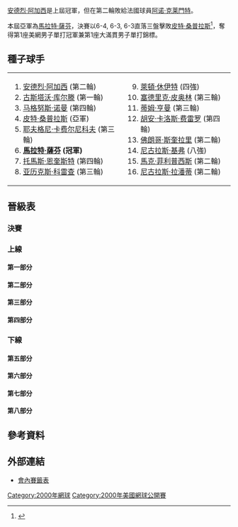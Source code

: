 {{noteTA
|G1=Tennis
|1=zh-hans:轮;zh-hant:圈
|2=zh-hans:半区;zh-hant:半部;
|3=zh-hans:半决赛;zh-hk:準決賽;zh-tw:四強;
|4=zh-hans:半準决赛;zh-hk:半準決賽;zh-tw:八強;
}}

{{GrandSlamEvents|2000|美國網球公開賽|
 | defchamp = {{flagicon|USA}} [[安德烈·阿加西|安德烈·阿加西]]
 | champ = {{flagicon|RUS}} [[馬拉特·薩芬|馬拉特·薩芬]]
 | runner = {{flagicon|USA}} [[皮特·桑普拉斯|皮特·桑普拉斯]]
 | score = 6-4, 6-3, 6-3
}}

{{main|2000年美國網球公開賽}}

[[安德烈·阿加西|安德烈·阿加西]]是上屆冠軍，但在第二輪敗給法國球員[[阿诺·克莱芒|阿诺·克莱門特]]。

本屆亞軍為[[馬拉特·薩芬|馬拉特·薩芬]]，決賽以6-4, 6-3, 6-3直落三盤擊敗[[皮特·桑普拉斯|皮特·桑普拉斯]]<ref>{{Cite web |url=http://www.nytimes.com/2000/09/11/sports/sports-of-the-times-a-drama-in-three-sets-the-passing-of-the-torch.html |title=存档副本 |accessdate=2010-03-07 |archive-date=2011-01-29 |archive-url=https://web.archive.org/web/20110129045402/http://www.nytimes.com/2000/09/11/sports/sports-of-the-times-a-drama-in-three-sets-the-passing-of-the-torch.html |dead-url=no }}</ref>，奪得第1座美網男子單打冠軍兼第1座大滿貫男子單打錦標。
		
==種子球手==
{|
|valign=top|
<ol>
<li> {{flagicon|USA}} [[安德烈·阿加西|安德烈·阿加西]] (第二輪)</li>
<li> {{flagicon|BRA}} [[古斯塔沃·库尔滕|古斯塔沃·库尔滕]] (第一輪)</li>
<li> {{flagicon|SWE}} [[马格努斯·诺曼|马格努斯·诺曼]] (第四輪)</li>
<li> {{flagicon|USA}} [[皮特·桑普拉斯|皮特·桑普拉斯]] (亞軍)</li>
<li> {{flagicon|RUS}} [[耶夫格尼·卡费尔尼科夫|耶夫格尼·卡费尔尼科夫]] (第三輪)</li>
<li> {{flagicon|RUS}} '''[[馬拉特·薩芬|馬拉特·薩芬]] (冠軍)'''</li>
<li> {{flagicon|SWE}} [[托馬斯·恩奎斯特|托馬斯·恩奎斯特]] (第四輪)</li>
<li> {{flagicon|ESP}} [[亚历克斯·科雷查|亚历克斯·科雷查]] (第三輪)</li>
</ol>
|valign=top|
<ol start=9>
<li> {{flagicon|AUS}} [[萊頓·休伊特|萊頓·休伊特]] (四強)</li>
<li> {{flagicon|FRA}} [[塞德里克·皮奥林|塞德里克·皮奥林]] (第三輪)</li>
<li> {{flagicon|GBR}} [[蒂姆·亨曼|蒂姆·亨曼]] (第三輪)</li>
<li> {{flagicon|ESP}} [[胡安·卡洛斯·费雷罗|胡安·卡洛斯·费雷罗]] (第四輪)</li>
<li> {{flagicon|ARG}} [[佛朗哥·斯奎拉里|佛朗哥·斯奎拉里]] (第二輪)</li>
<li> {{flagicon|DEU}} [[尼古拉斯·基弗|尼古拉斯·基弗]] (八強)</li>
<li> {{flagicon|AUS}} [[馬克·菲利普西斯|馬克·菲利普西斯]] (第二輪)</li>
<li> {{flagicon|ECU}} [[尼古拉斯·拉潘蒂|尼古拉斯·拉潘蒂]] (第二輪)</li>
</ol>
|}

== 晉級表 ==
{{Draw key}}
=== 決賽 ===
{{8TeamBracket-Tennis5
| RD1=八強
| RD2=四強
| RD3=決賽
| team-width=175
| RD3-team1={{flagicon|USA}} [[皮特·桑普拉斯|桑普拉斯]]
| RD3-seed1=4
| RD3-team2={{flagicon|RUS}} '''[[馬拉特·薩芬|薩芬]]'''
| RD3-seed2=6
| RD3-score1-1=4
| RD3-score2-1='''6'''
| RD3-score1-2=3
| RD3-score2-2='''6'''
| RD3-score1-3=3
| RD3-score2-3='''6'''
| RD2-team1={{flagicon|AUS}} [[萊頓·休伊特|休伊特]]
| RD2-seed1=9
| RD2-team2={{flagicon|USA}} '''[[皮特·桑普拉斯|桑普拉斯]]'''
| RD2-seed2=4
| RD2-score1-1=6<sup>7</sup>
| RD2-score2-1='''7<sup>9</sup>'''
| RD2-score1-2=4
| RD2-score2-2='''6'''
| RD2-score1-3=6<sup>5</sup>
| RD2-score2-3='''7<sup>7</sup>'''
| RD2-team3={{flagicon|RUS}} '''[[馬拉特·薩芬|薩芬]]'''
| RD2-seed3=6
| RD2-team4={{flagicon|USA}} [[托德·馬丁|T 馬丁]]
| RD2-seed4=
| RD2-score3-1='''6'''
| RD2-score4-1=3
| RD2-score3-2='''7<sup>7</sup>'''
| RD2-score4-2=6<sup>4</sup>
| RD2-score3-3='''7<sup>7</sup>'''
| RD2-score4-3=6<sup>1</sup>
| RD1-team1={{flagicon|FRA}} [[阿诺·克莱芒|克莱門特]]
| RD1-seed1=
| RD1-team2={{flagicon|AUS}} '''[[萊頓·休伊特|休伊特]]'''
| RD1-seed2=9
| RD1-score1-1=2
| RD1-score2-1='''6'''
| RD1-score1-2=4
| RD1-score2-2='''6'''
| RD1-score1-3=3
| RD1-score2-3='''6'''
| RD1-team3={{flagicon|USA}} '''[[皮特·桑普拉斯|桑普拉斯]]'''
| RD1-seed3=4
| RD1-team4={{flagicon|NLD}} [[理查德·克拉吉塞克|克拉吉塞克]]
| RD1-seed4=
| RD1-score3-1=4
| RD1-score4-1='''6'''
| RD1-score3-2='''7<sup>8</sup>'''
| RD1-score4-2=6<sup>6</sup>
| RD1-score3-3='''6'''
| RD1-score4-3=4
| RD1-score3-4='''6'''
| RD1-score4-4=2
| RD1-team5={{flagicon|RUS}} '''[[馬拉特·薩芬|薩芬]]'''
| RD1-seed5=6
| RD1-team6={{flagicon|DEU}} [[尼古拉斯·基弗|基弗]]
| RD1-seed6=14
| RD1-score5-1='''7'''
| RD1-score6-1=5
| RD1-score5-2=4
| RD1-score6-2='''6'''
| RD1-score5-3='''7<sup>7</sup>'''
| RD1-score6-3=6<sup>5</sup>
| RD1-score5-4='''6'''
| RD1-score6-4=3
| RD1-team7={{flagicon|USA}} '''[[托德·馬丁|T 馬丁]]'''
| RD1-seed7=
| RD1-team8={{flagicon|SWE}} [[托马斯·约翰松|约翰松]]
| RD1-seed8=
| RD1-score7-1='''6'''
| RD1-score8-1=4
| RD1-score7-2='''6'''
| RD1-score8-2=4
| RD1-score7-3=3
| RD1-score8-3='''6'''
| RD1-score7-4='''7'''
| RD1-score8-4=5
}}

=== 上線 ===
==== 第一部分 ====
{{16TeamBracket-Compact-Tennis5
| RD1=第一輪
| RD2=第二輪
| RD3=第三輪
| RD4=第四輪
| RD4-team01='''[[阿诺·克莱芒|克莱門特]]'''
| RD4-seed01=
| RD4-team02=[[安德烈·帕維爾|帕維爾]]
| RD4-seed02=
| RD4-score01-1=3
| RD4-score02-1='''6'''
| RD4-score01-2='''6'''
| RD4-score02-2=2
| RD4-score01-3='''6'''
| RD4-score02-3=1
| RD4-score01-4='''7<sup>7</sup>'''
| RD4-score02-4=6<sup>5</sup>
| RD3-team01='''[[阿诺·克莱芒|克莱門特]]'''
| RD3-seed01=
| RD3-team02=[[希沙姆·阿拉齊|阿拉齊]]
| RD3-seed02=
| RD3-score01-1=4
| RD3-score02-1='''6'''
| RD3-score01-2='''6'''
| RD3-score02-2=2
| RD3-score01-3='''6'''
| RD3-score02-3=2
| RD3-score01-4=4
| RD3-score02-4='''6'''
| RD3-score01-5=0
| RD3-score02-5='''1'''
| RD3-score02-6=r
| RD3-team03='''[[安德烈·帕維爾|帕維爾]]'''
| RD3-seed03=
| RD3-team04=[[熱羅姆·高馬德|高馬德]]
| RD3-seed04=
| RD3-score03-1='''6'''
| RD3-score04-1=2
| RD3-score03-2='''4'''
| RD3-score04-2=1
| RD3-score04-3=r
| RD2-team01=[[安德烈·阿加西|阿加西]]
| RD2-seed01=1
| RD2-team02='''[[阿诺·克莱芒|克莱門特]]'''
| RD2-seed02=
| RD2-score01-1=3
| RD2-score02-1='''6'''
| RD2-score01-2=2
| RD2-score02-2='''6'''
| RD2-score01-3=4
| RD2-score02-3='''6'''
| RD2-team03='''[[希沙姆·阿拉齊|阿拉齊]]'''
| RD2-seed03=
| RD2-team04=[[韋恩·費雷拉|費雷拉]]
| RD2-seed04=
| RD2-score03-1='''6'''
| RD2-score04-1=3
| RD2-score03-2='''6'''
| RD2-score04-2=3
| RD2-score03-3=6<sup>5</sup>
| RD2-score04-3='''7<sup>7</sup>'''
| RD2-score03-4='''6'''
| RD2-score04-4=3
| RD2-team05=[[阿爾諾·迪·帕斯夸萊|迪·帕斯夸萊]]
| RD2-seed05=
| RD2-team06='''[[安德烈·帕維爾|帕維爾]]'''
| RD2-seed06=
| RD2-score05-1='''7<sup>7</sup>'''
| RD2-score06-1=6<sup>5</sup>
| RD2-score05-2=1
| RD2-score06-2='''6'''
| RD2-score05-3=3
| RD2-score06-3='''6'''
| RD2-score05-4=4
| RD2-score06-4='''6'''
| RD2-team07='''[[熱羅姆·高馬德|高馬德]]'''
| RD2-seed07=
| RD2-team08=[[尼古拉斯·拉潘蒂|拉潘蒂]]
| RD2-seed08=16
| RD2-score07-1='''7<sup>7</sup>'''
| RD2-score08-1=6<sup>3</sup>
| RD2-score07-2='''6'''
| RD2-score08-2=0
| RD2-score07-3=2
| RD2-score08-3='''6'''
| RD2-score07-4=4
| RD2-score08-4='''6'''
| RD2-score07-5='''7<sup>7</sup>'''
| RD2-score08-5=6<sup>5</sup>
| RD1-team01={{flagicon|USA}} '''[[安德烈·阿加西|阿加西]]'''
| RD1-seed01=1
| RD1-team02={{flagicon|USA}} [[亞歷克斯·金|A 金]]
| RD1-seed02=WC
| RD1-score01-1='''6'''
| RD1-score02-1=4
| RD1-score01-2='''6'''
| RD1-score02-2=2
| RD1-score01-3='''6'''
| RD1-score02-3=0
| RD1-team03={{flagicon|ARG}} [[加斯顿·高迪奥|高迪奥]]
| RD1-seed03=
| RD1-team04={{flagicon|FRA}} '''[[阿诺·克莱芒|克莱門特]]'''
| RD1-seed04=
| RD1-score03-1=3
| RD1-score04-1='''6'''
| RD1-score03-2=4
| RD1-score04-2='''6'''
| RD1-score03-3=2
| RD1-score04-3='''6'''
| RD1-team05={{flagicon|DEU}} [[馬庫斯·漢切克|漢切克]]
| RD1-seed05=
| RD1-team06={{flagicon|MAR}} '''[[希沙姆·阿拉齊|阿拉齊]]'''
| RD1-seed06=
| RD1-score05-1=3
| RD1-score06-1='''6'''
| RD1-score05-2=0
| RD1-score06-2='''6'''
| RD1-score05-3='''6'''
| RD1-score06-3=4
| RD1-score05-4='''7<sup>7</sup>'''
| RD1-score06-4=6<sup>3</sup>
| RD1-score05-5=4
| RD1-score06-5='''6'''
| RD1-team07={{flagicon|ZAF}} '''[[韋恩·費雷拉|費雷拉]]'''
| RD1-seed07=
| RD1-team08={{flagicon|AUS}} [[安德烈·伊利耶|伊利耶]]
| RD1-seed08=
| RD1-score07-1='''6'''
| RD1-score08-1=3
| RD1-score07-2=2
| RD1-score08-2='''6'''
| RD1-score07-3='''6'''
| RD1-score08-3=4
| RD1-score07-4='''6'''
| RD1-score08-4=1
| RD1-team09={{flagicon|FRA}} [[塞德里克·考夫曼|考夫曼]]
| RD1-seed09=Q
| RD1-team10={{flagicon|FRA}} '''[[阿爾諾·迪·帕斯夸萊|迪·帕斯夸萊]]'''
| RD1-seed10=
| RD1-score09-1=4
| RD1-score10-1='''6'''
| RD1-score09-2=4
| RD1-score10-2='''6'''
| RD1-score09-3='''6'''
| RD1-score10-3=4
| RD1-score09-4=3
| RD1-score10-4='''6'''
| RD1-team11={{flagicon|USA}} [[菲利普·金|P 金]]
| RD1-seed11=WC
| RD1-team12={{flagicon|ROU}} '''[[安德烈·帕維爾|帕維爾]]'''
| RD1-seed12=
| RD1-score11-1=3
| RD1-score12-1='''6'''
| RD1-score11-2=4
| RD1-score12-2='''6'''
| RD1-score11-3=3
| RD1-score12-3='''6'''
| RD1-team13={{flagicon|ZWE}} [[韋恩·布萊克|布萊克]]
| RD1-seed13=Q
| RD1-team14={{flagicon|FRA}} '''[[熱羅姆·高馬德|高馬德]]'''
| RD1-seed14=
| RD1-score13-1=2
| RD1-score14-1='''6'''
| RD1-score13-2=2
| RD1-score14-2='''6'''
| RD1-score13-3=2
| RD1-score14-3='''6'''
| RD1-team15={{flagicon|USA}} [[鲍勃·布赖恩|布赖恩]]
| RD1-seed15=WC
| RD1-team16={{flagicon|ECU}} '''[[尼古拉斯·拉潘蒂|拉潘蒂]]'''
| RD1-seed16=16
| RD1-score15-1=5
| RD1-score16-1='''7'''
| RD1-score15-2=4
| RD1-score16-2='''6'''
| RD1-score15-3=6<sup>4</sup>
| RD1-score16-3='''7<sup>7</sup>'''
}}

==== 第二部分 ====
{{16TeamBracket-Compact-Tennis5
| RD1=第一輪
| RD2=第二輪
| RD3=第三輪
| RD4=第四輪
| RD4-team01='''[[萊頓·休伊特|休伊特]]'''
| RD4-seed01=9
| RD4-team02=[[托馬斯·恩奎斯特|恩奎斯特]]
| RD4-seed02=7
| RD4-score01-1='''6'''
| RD4-score02-1=3
| RD4-score01-2='''6'''
| RD4-score02-2=2
| RD4-score01-3='''6'''
| RD4-score02-3=4
| RD3-team01='''[[萊頓·休伊特|休伊特]]'''
| RD3-seed01=9
| RD3-team02=[[吉里·諾瓦克|諾瓦克]]
| RD3-seed02=
| RD3-score01-1='''6'''
| RD3-score02-1=3
| RD3-score01-2='''6'''
| RD3-score02-2=3
| RD3-score01-3='''6'''
| RD3-score02-3=3
| RD3-team03=[[马塞洛·里奥斯|里奥斯]]
| RD3-seed03=
| RD3-team04='''[[托馬斯·恩奎斯特|恩奎斯特]]'''
| RD3-seed04=7
| RD3-score03-1=5
| RD3-score04-1='''7'''
| RD3-score03-2=5
| RD3-score04-2='''7'''
| RD3-score03-3=3
| RD3-score04-3='''6'''
| RD2-team01='''[[萊頓·休伊特|休伊特]]'''
| RD2-seed01=9
| RD2-team02=[[朱利安·布特爾|布特爾]]
| RD2-seed02=
| RD2-score01-1='''7<sup>8</sup>'''
| RD2-score02-1=6<sup>6</sup>
| RD2-score01-2='''6'''
| RD2-score02-2=4
| RD2-score01-3='''6'''
| RD2-score02-3=4
| RD2-team03='''[[吉里·諾瓦克|諾瓦克]]'''
| RD2-seed03=
| RD2-team04=[[拜倫·布萊克|布萊克]]
| RD2-seed04=
| RD2-score03-1=2
| RD2-score04-1='''6'''
| RD2-score03-2='''6'''
| RD2-score04-2=3
| RD2-score03-3='''7'''
| RD2-score04-3=5
| RD2-score03-4='''7<sup>7</sup>'''
| RD2-score04-4=6<sup>4</sup>
| RD2-team05='''[[马塞洛·里奥斯|里奥斯]]'''
| RD2-seed05=
| RD2-team06=[[延·尼普斯希爾德|尼普斯希爾德]]
| RD2-seed06=LL
| RD2-score05-1=4
| RD2-score06-1='''6'''
| RD2-score05-2='''6'''
| RD2-score06-2=4
| RD2-score05-3='''6'''
| RD2-score06-3=4
| RD2-score05-4='''7'''
| RD2-score06-4=5
| RD2-team07=[[克里斯·伍德拉夫|伍德拉夫]]
| RD2-seed07=
| RD2-team08='''[[托馬斯·恩奎斯特|恩奎斯特]]'''
| RD2-seed08=7
| RD2-score07-1=3
| RD2-score08-1='''6'''
| RD2-score07-2=2
| RD2-score08-2='''6'''
| RD2-score07-3=2
| RD2-score08-3='''6'''
| RD1-team01={{flagicon|AUS}} '''[[萊頓·休伊特|休伊特]]'''
| RD1-seed01=9
| RD1-team02={{flagicon|SWE}} [[安德烈·文奇蓋拉|文奇蓋拉]]
| RD1-seed02=
| RD1-score01-1=2
| RD1-score02-1='''6'''
| RD1-score01-2='''7'''
| RD1-score02-2=5
| RD1-score01-3='''6'''
| RD1-score02-3=3
| RD1-score01-4='''6'''
| RD1-score02-4=3
| RD1-team03={{flagicon|FRA}} [[斯特凡·胡特|胡特]]
| RD1-seed03=
| RD1-team04={{flagicon|FRA}} '''[[朱利安·布特爾|布特爾]]'''
| RD1-seed04=
| RD1-score03-1=6<sup>3</sup>
| RD1-score04-1='''7<sup>7</sup>'''
| RD1-score03-2=3
| RD1-score04-2='''6'''
| RD1-score03-3=0
| RD1-score04-3='''6'''
| RD1-team05={{flagicon|CZE}} '''[[吉里·諾瓦克|諾瓦克]]'''
| RD1-seed05=
| RD1-team06={{flagicon|ESP}} [[阿爾貝托·馬丁|A 馬丁]]
| RD1-seed06=
| RD1-score05-1='''6'''
| RD1-score06-1=4
| RD1-score05-2='''6'''
| RD1-score06-2=4
| RD1-score05-3='''6'''
| RD1-score06-3=4
| RD1-team07={{flagicon|ZWE}} '''[[拜倫·布萊克|布萊克]]'''
| RD1-seed07=
| RD1-team08={{flagicon|USA}} [[泰勒·丹特|丹特]]
| RD1-seed08=WC
| RD1-score07-1='''7<sup>9</sup>'''
| RD1-score08-1=6<sup>7</sup>
| RD1-score07-2='''6'''
| RD1-score08-2=3
| RD1-score07-3='''7'''
| RD1-score08-3=5
| RD1-team09={{flagicon|CHL}} [[尼古拉斯·马苏|马苏]]
| RD1-seed09=
| RD1-team10={{flagicon|CHL}} '''[[马塞洛·里奥斯|里奥斯]]'''
| RD1-seed10=
| RD1-score09-1=3
| RD1-score10-1='''6'''
| RD1-score09-2=5
| RD1-score10-2='''7'''
| RD1-score09-3='''6'''
| RD1-score10-3=1
| RD1-score09-4=6<sup>6</sup>
| RD1-score10-4='''7<sup>8</sup>'''
| RD1-team11={{flagicon|DEU}} '''[[延·尼普斯希爾德|尼普斯希爾德]]'''
| RD1-seed11=LL
| RD1-team12={{flagicon|GBR}} [[巴里·考恩|考恩]]
| RD1-seed12=Q
| RD1-score11-1='''6'''
| RD1-score12-1=4
| RD1-score11-2='''6'''
| RD1-score12-2=3
| RD1-score11-3='''6'''
| RD1-score12-3=3
| RD1-team13={{flagicon|USA}} '''[[克里斯·伍德拉夫|伍德拉夫]]'''
| RD1-seed13=
| RD1-team14={{flagicon|NLD}} [[約翰·樊·洛特姆|樊·洛特姆]]
| RD1-seed14=LL
| RD1-score13-1='''6'''
| RD1-score14-1=2
| RD1-score13-2='''6'''
| RD1-score14-2=3
| RD1-score13-3='''6'''
| RD1-score14-3=0
| RD1-team15={{flagicon|ARG}} [[馬里亞諾·普埃爾塔|普埃爾塔]]
| RD1-seed15=
| RD1-team16={{flagicon|SWE}} '''[[托馬斯·恩奎斯特|恩奎斯特]]'''
| RD1-seed16=7
| RD1-score15-1='''6'''
| RD1-score16-1=3
| RD1-score15-2=3
| RD1-score16-2='''6'''
| RD1-score15-3=2
| RD1-score16-3='''6'''
| RD1-score15-4=2
| RD1-score16-4='''6'''
}}

==== 第三部分 ====
{{16TeamBracket-Compact-Tennis5
| RD1=第一輪
| RD2=第二輪
| RD3=第三輪
| RD4=第四輪
| RD4-team01='''[[皮特·桑普拉斯|桑普拉斯]]'''
| RD4-seed01=4
| RD4-team02=[[李亨澤|李]]
| RD4-seed02=Q
| RD4-score01-1='''7<sup>7</sup>'''
| RD4-score02-1=6<sup>4</sup>
| RD4-score01-2='''6'''
| RD4-score02-2=2
| RD4-score01-3='''6'''
| RD4-score02-3=4
| RD3-team01='''[[皮特·桑普拉斯|桑普拉斯]]'''
| RD3-seed01=4
| RD3-team02=[[阿古斯丁·卡萊里|卡萊里]]
| RD3-seed02=
| RD3-score01-1='''7<sup>7</sup>'''
| RD3-score02-1=6<sup>5</sup>
| RD3-score01-2='''7<sup>7</sup>'''
| RD3-score02-2=6<sup>3</sup>
| RD3-score01-3='''6'''
| RD3-score02-3=3
| RD3-team03=[[萊納·舒特勒|舒特勒]]
| RD3-seed03=
| RD3-team04='''[[李亨澤|李]]'''
| RD3-seed04=Q
| RD3-score03-1=2
| RD3-score04-1='''6'''
| RD3-score03-2='''6'''
| RD3-score04-2=3
| RD3-score03-3=4
| RD3-score04-3='''6'''
| RD3-score03-4=4
| RD3-score04-4='''6'''
| RD2-team01='''[[皮特·桑普拉斯|桑普拉斯]]'''
| RD2-seed01=4
| RD2-team02=[[賈斯汀·吉梅爾斯托布|吉梅爾斯托布]]
| RD2-seed02=
| RD2-score01-1='''6'''
| RD2-score02-1=3
| RD2-score01-2='''6'''
| RD2-score02-2=1
| RD2-score01-3='''6'''
| RD2-score02-3=3
| RD2-team03='''[[阿古斯丁·卡萊里|卡萊里]]'''
| RD2-seed03=
| RD2-team04=[[彼得·克拉萊特|克拉萊特]]
| RD2-seed04=Q
| RD2-score03-1='''7'''
| RD2-score04-1=5
| RD2-score03-2='''6'''
| RD2-score04-2=4
| RD2-score03-3='''6'''
| RD2-score04-3=3
| RD2-team05=[[托米·哈斯|哈斯]]
| RD2-seed05=
| RD2-team06='''[[萊納·舒特勒|舒特勒]]'''
| RD2-seed06=
| RD2-score05-1=6<sup>5</sup>
| RD2-score06-1='''7<sup>7</sup>'''
| RD2-score05-2=2
| RD2-score06-2='''6'''
| RD2-score05-3=4
| RD2-score06-3='''6'''
| RD2-team07='''[[李亨澤|李]]'''
| RD2-seed07=Q
| RD2-team08=[[佛朗哥·斯奎拉里|斯奎拉里]]
| RD2-seed08=13
| RD2-score07-1='''7<sup>7</sup>'''
| RD2-score08-1=6<sup>3</sup>
| RD2-score07-2='''7'''
| RD2-score08-2=5
| RD2-score07-3='''6'''
| RD2-score08-3=2
| RD1-team01={{flagicon|USA}} '''[[皮特·桑普拉斯|桑普拉斯]]'''
| RD1-seed01=4
| RD1-team02={{flagicon|CZE}} [[馬丁·達姆|達姆]]
| RD1-seed02=
| RD1-score01-1='''7<sup>7</sup>'''
| RD1-score02-1=6<sup>3</sup>
| RD1-score01-2='''7'''
| RD1-score02-2=5
| RD1-score01-3='''6'''
| RD1-score02-3=4
| RD1-team03={{flagicon|BEL}} [[克里斯托夫·羅庫斯|C 羅庫斯]]
| RD1-seed03=
| RD1-team04={{flagicon|USA}} '''[[賈斯汀·吉梅爾斯托布|吉梅爾斯托布]]'''
| RD1-seed04=
| RD1-score03-1='''6'''
| RD1-score04-1=3
| RD1-score03-2=3
| RD1-score04-2='''6'''
| RD1-score03-3=4
| RD1-score04-3='''6'''
| RD1-score03-4=6<sup>4</sup>
| RD1-score04-4='''7<sup>7</sup>'''
| RD1-team05={{flagicon|ITA}} [[戴維德·桑吉內蒂|桑吉內蒂]]
| RD1-seed05=
| RD1-team06={{flagicon|ARG}} '''[[阿古斯丁·卡萊里|卡萊里]]'''
| RD1-seed06=
| RD1-score05-1=5
| RD1-score06-1='''7'''
| RD1-score05-2=4
| RD1-score06-2='''6'''
| RD1-score05-3=2
| RD1-score06-3='''6'''
| RD1-team07={{flagicon|ESP}} [[大衛·桑切斯|桑切斯]]
| RD1-seed07=
| RD1-team08={{flagicon|CZE}} '''[[彼得·克拉萊特|克拉萊特]]'''
| RD1-seed08=Q
| RD1-score07-1=6<sup>4</sup>
| RD1-score08-1='''7<sup>7</sup>'''
| RD1-score07-2=6<sup>3</sup>
| RD1-score08-2='''7<sup>7</sup>'''
| RD1-score07-3=2
| RD1-score08-3='''6'''
| RD1-team09={{flagicon|GBR}} [[傑米·德爾加多|德爾加多]]
| RD1-seed09=Q
| RD1-team10={{flagicon|DEU}} '''[[托米·哈斯|哈斯]]'''
| RD1-seed10=
| RD1-score09-1=3
| RD1-score10-1='''6'''
| RD1-score09-2=1
| RD1-score10-2='''6'''
| RD1-score09-3=1
| RD1-score10-3='''6'''
| RD1-team11={{flagicon|CAN}} [[塞巴斯蒂安·拉羅|拉羅]]
| RD1-seed11=Q
| RD1-team12={{flagicon|DEU}} '''[[萊納·舒特勒|舒特勒]]'''
| RD1-seed12=
| RD1-score11-1=6<sup>4</sup>
| RD1-score12-1='''7<sup>7</sup>'''
| RD1-score11-2=2
| RD1-score12-2='''6'''
| RD1-score11-3=4
| RD1-score12-3='''6'''
| RD1-team13={{flagicon|USA}} [[傑夫·塔蘭哥|塔蘭哥]]
| RD1-seed13=
| RD1-team14={{flagicon|KOR}} '''[[李亨澤|李]]'''
| RD1-seed14=Q
| RD1-score13-1=3
| RD1-score14-1='''6'''
| RD1-score13-2='''6'''
| RD1-score14-2=3
| RD1-score13-3=3
| RD1-score14-3='''6'''
| RD1-score13-4=6<sup>6</sup>
| RD1-score14-4='''7<sup>8</sup>'''
| RD1-team15={{flagicon|CRI}} [[胡安·安東尼科·馬林|馬林]]
| RD1-seed15=
| RD1-team16={{flagicon|ARG}} '''[[佛朗哥·斯奎拉里|斯奎拉里]]'''
| RD1-seed16=13
| RD1-score15-1=3
| RD1-score16-1='''6'''
| RD1-score15-2=3
| RD1-score16-2='''6'''
| RD1-score15-3=6<sup>5</sup>
| RD1-score16-3='''7<sup>7</sup>'''
}}

==== 第四部分 ====
{{16TeamBracket-Compact-Tennis5
| RD1=第一輪
| RD2=第二輪
| RD3=第三輪
| RD4=第四輪
| RD4-team01='''[[理查德·克拉吉塞克|克拉吉塞克]]'''
| RD4-seed01=
| RD4-team02=[[多米尼克·赫巴蒂|赫巴蒂]]
| RD4-seed02=
| RD4-score01-1='''7<sup>13</sup>'''
| RD4-score02-1=6<sup>11</sup>
| RD4-score01-2='''6'''
| RD4-score02-2=4
| RD4-score01-3='''6'''
| RD4-score02-3=1
| RD3-team01=[[蒂姆·亨曼|亨曼]]
| RD3-seed01=11
| RD3-team02='''[[理查德·克拉吉塞克|克拉吉塞克]]'''
| RD3-seed02=
| RD3-score01-1=4
| RD3-score02-1='''6'''
| RD3-score01-2='''6'''
| RD3-score02-2=3
| RD3-score01-3='''6'''
| RD3-score02-3=4
| RD3-score01-4=5
| RD3-score02-4='''7'''
| RD3-score01-5=5
| RD3-score02-5='''7'''
| RD3-team03='''[[多米尼克·赫巴蒂|赫巴蒂]]'''
| RD3-seed03=
| RD3-team04=[[耶夫格尼·卡费尔尼科夫|卡费尔尼科夫]]
| RD3-seed04=5
| RD3-score03-1='''6'''
| RD3-score04-1=4
| RD3-score03-2='''7<sup>7</sup>'''
| RD3-score04-2=6<sup>5</sup>
| RD3-score03-3='''6'''
| RD3-score04-3=1
| RD2-team01='''[[蒂姆·亨曼|亨曼]]'''
| RD2-seed01=11
| RD2-team02=[[費爾南多·岡薩雷斯|岡薩雷斯]]
| RD2-seed02=Q
| RD2-score01-1='''6'''
| RD2-score02-1=3
| RD2-score01-2='''6'''
| RD2-score02-2=4
| RD2-score01-3='''6'''
| RD2-score02-3=2
| RD2-team03='''[[理查德·克拉吉塞克|克拉吉塞克]]'''
| RD2-seed03=
| RD2-team04=[[安德烈·薩|薩]]
| RD2-seed04=
| RD2-score03-1='''6'''
| RD2-score04-1=4
| RD2-score03-2='''6'''
| RD2-score04-2=4
| RD2-score03-3='''6'''
| RD2-score04-3=1
| RD2-team05='''[[多米尼克·赫巴蒂|赫巴蒂]]'''
| RD2-seed05=
| RD2-team06=[[卡里姆·阿拉米|阿拉米]]
| RD2-seed06=
| RD2-score05-1='''6'''
| RD2-score06-1=3
| RD2-score05-2='''6'''
| RD2-score06-2=4
| RD2-score05-3='''6'''
| RD2-score06-3=3
| RD2-team07=[[亞歷山大·波普|波普]]
| RD2-seed07=
| RD2-team08='''[[耶夫格尼·卡费尔尼科夫|卡费尔尼科夫]]'''
| RD2-seed08=5
| RD2-score07-1='''7<sup>7</sup>'''
| RD2-score08-1=6<sup>3</sup>
| RD2-score07-2=4
| RD2-score08-2='''6'''
| RD2-score07-3=4
| RD2-score08-3='''6'''
| RD2-score07-4=4
| RD2-score08-4='''6'''
| RD1-team01={{flagicon|GBR}} '''[[蒂姆·亨曼|亨曼]]'''
| RD1-seed01=11
| RD1-team02={{flagicon|ESP}} [[費爾南多·比森特|比森特]]
| RD1-seed02=
| RD1-score01-1='''6'''
| RD1-score02-1=3
| RD1-score01-2='''6'''
| RD1-score02-2=3
| RD1-score01-3='''6'''
| RD1-score02-3=4
| RD1-team03={{flagicon|CHL}} '''[[費爾南多·岡薩雷斯|岡薩雷斯]]'''
| RD1-seed03=Q
| RD1-team04={{flagicon|PHL}} [[塞西爾·馬米堤|馬米堤]]
| RD1-seed04=WC
| RD1-score03-1='''6'''
| RD1-score04-1=3
| RD1-score03-2='''6'''
| RD1-score04-2=4
| RD1-score03-3='''6'''
| RD1-score04-3=1
| RD1-team05={{flagicon|NLD}} '''[[理查德·克拉吉塞克|克拉吉塞克]]'''
| RD1-seed05=
| RD1-team06={{flagicon|BEL}} [[奧利維埃·羅庫斯|O 羅庫斯]]
| RD1-seed06=LL
| RD1-score05-1=6<sup>1</sup>
| RD1-score06-1='''7<sup>7</sup>'''
| RD1-score05-2='''6'''
| RD1-score06-2=1
| RD1-score05-3='''6'''
| RD1-score06-3=1
| RD1-score05-4='''6'''
| RD1-score06-4=4
| RD1-team07={{flagicon|SUI}} [[麥可·克拉托赫維爾|克拉托赫維爾]]
| RD1-seed07=
| RD1-team08={{flagicon|BRA}} '''[[安德烈·薩|薩]]'''
| RD1-seed08=
| RD1-score07-1='''6'''
| RD1-score08-1=3
| RD1-score07-2=4
| RD1-score08-2='''6'''
| RD1-score07-3=1
| RD1-score08-3='''6'''
| RD1-score07-4=6<sup>4</sup>
| RD1-score08-4='''7<sup>7</sup>'''
| RD1-team09={{flagicon|SVK}} '''[[多米尼克·赫巴蒂|赫巴蒂]]'''
| RD1-seed09=
| RD1-team10={{flagicon|HRV}} [[戈蘭·伊雲尼斯域|伊雲尼斯域]]
| RD1-seed10=
| RD1-score09-1=3
| RD1-score10-1='''6'''
| RD1-score09-2='''6'''
| RD1-score10-2=0
| RD1-score09-3='''6'''
| RD1-score10-3=1
| RD1-score09-4='''6'''
| RD1-score10-4=0
| RD1-team11={{flagicon|MAR}} [[尤尼斯·艾诺伊|艾诺伊]]
| RD1-seed11=
| RD1-team12={{flagicon|MAR}} '''[[卡里姆·阿拉米|阿拉米]]'''
| RD1-seed12=
| RD1-score11-1=3
| RD1-score12-1='''6'''
| RD1-score11-2=4
| RD1-score12-2='''6'''
| RD1-score11-3='''6'''
| RD1-score12-3=3
| RD1-score11-4='''6'''
| RD1-score12-4=2
| RD1-score11-5=3
| RD1-score12-5='''6'''
| RD1-team13={{flagicon|CZE}} [[伊日·瓦涅克|瓦涅克]]
| RD1-seed13=
| RD1-team14={{flagicon|DEU}} '''[[亞歷山大·波普|波普]]'''
| RD1-seed14=
| RD1-score13-1=3
| RD1-score14-1='''6'''
| RD1-score13-2=4
| RD1-score14-2='''6'''
| RD1-score13-3=6<sup>2</sup>
| RD1-score14-3='''7<sup>7</sup>'''
| RD1-team15={{flagicon|BGR}} [[奧爾林_·斯坦奴特楚|斯坦奴特楚]]
| RD1-seed15=
| RD1-team16={{flagicon|RUS}} '''[[耶夫格尼·卡费尔尼科夫|卡费尔尼科夫]]'''
| RD1-seed16=5
| RD1-score15-1='''7<sup>7</sup>'''
| RD1-score16-1=6<sup>5</sup>
| RD1-score15-2='''6'''
| RD1-score16-2=1
| RD1-score15-3=3
| RD1-score16-3='''6'''
| RD1-score15-4=2
| RD1-score16-4='''6'''
| RD1-score15-5=3
| RD1-score16-5='''6'''
}}

=== 下線 ===
==== 第五部分 ====
{{16TeamBracket-Compact-Tennis5
| RD1=第一輪
| RD2=第二輪
| RD3=第三輪
| RD4=第四輪
| RD4-team01='''[[馬拉特·薩芬|薩芬]]'''
| RD4-seed01=6
| RD4-team02=[[胡安·卡洛斯·费雷罗|费雷罗]]
| RD4-seed02=12
| RD4-score01-1='''6'''
| RD4-score02-1=1
| RD4-score01-2='''6'''
| RD4-score02-2=2
| RD4-score01-3='''6'''
| RD4-score02-3=2
| RD3-team01='''[[馬拉特·薩芬|薩芬]]'''
| RD3-seed01=6
| RD3-team02=[[塞巴斯蒂安·格罗斯让|格罗斯让]]
| RD3-seed02=
| RD3-score01-1='''6'''
| RD3-score02-1=4
| RD3-score01-2='''7<sup>7</sup>'''
| RD3-score02-2=6<sup>3</sup>
| RD3-score01-3=1
| RD3-score02-3='''6'''
| RD3-score01-4=3
| RD3-score02-4='''6'''
| RD3-score01-5='''7<sup>7</sup>'''
| RD3-score02-5=6<sup>5</sup>
| RD3-team03=[[羅傑·費德勒|費德勒]]
| RD3-seed03=
| RD3-team04='''[[胡安·卡洛斯·费雷罗|费雷罗]]'''
| RD3-seed04=12
| RD3-score03-1=5
| RD3-score04-1='''7'''
| RD3-score03-2=6<sup>6</sup>
| RD3-score04-2='''7<sup>8</sup>'''
| RD3-score03-3='''6'''
| RD3-score04-3=1
| RD3-score03-4=6<sup>6</sup>
| RD3-score04-4='''7<sup>8</sup>'''
| RD2-team01='''[[馬拉特·薩芬|薩芬]]'''
| RD2-seed01=6
| RD2-team02=[[贊布羅塔·波茲|波茲]]
| RD2-seed02=
| RD2-score01-1='''6'''
| RD2-score02-1=3
| RD2-score01-2=3
| RD2-score02-2='''6'''
| RD2-score01-3='''6'''
| RD2-score02-3=3
| RD2-score01-4=3
| RD2-score02-4='''6'''
| RD2-score01-5='''6'''
| RD2-score02-5=4
| RD2-team03=[[斯特凡·庫貝克|庫貝克]]
| RD2-seed03=
| RD2-team04='''[[塞巴斯蒂安·格罗斯让|格罗斯让]]'''
| RD2-seed04=
| RD2-score03-1=2
| RD2-score04-1='''6'''
| RD2-score03-2=2
| RD2-score04-2='''6'''
| RD2-score03-3='''6'''
| RD2-score04-3=4
| RD2-score03-4=2
| RD2-score04-4='''6'''
| RD2-team05=[[丹尼尔·内斯特|内斯特]]
| RD2-seed05=
| RD2-team06='''[[羅傑·費德勒|費德勒]]'''
| RD2-seed06=
| RD2-score05-1=1
| RD2-score06-1='''6'''
| RD2-score05-2=6<sup>5</sup>
| RD2-score06-2='''7<sup>7</sup>'''
| RD2-score05-3=1
| RD2-score06-3='''6'''
| RD2-team07=[[赫南·古維|古維]]
| RD2-seed07=
| RD2-team08='''[[胡安·卡洛斯·费雷罗|费雷罗]]'''
| RD2-seed08=12
| RD2-score07-1='''6'''
| RD2-score08-1=1
| RD2-score07-2=3
| RD2-score08-2='''6'''
| RD2-score07-3='''7<sup>7</sup>'''
| RD2-score08-3=6<sup>4</sup>
| RD2-score07-4=2
| RD2-score08-4='''6'''
| RD2-score07-5=3
| RD2-score08-5='''6'''
| RD1-team01={{flagicon|RUS}} '''[[馬拉特·薩芬|薩芬]]'''
| RD1-seed01=6
| RD1-team02={{flagicon|FRA}} [[亨利·瓜迪奧拉|瓜迪奧拉]]
| RD1-seed02=
| RD1-score01-1='''7'''
| RD1-score02-1=5
| RD1-score01-2=6<sup>5</sup>
| RD1-score02-2='''7<sup>7</sup>'''
| RD1-score01-3='''6'''
| RD1-score02-3=4
| RD1-score01-4='''6'''
| RD1-score02-4=4
| RD1-team03={{flagicon|NOR}} [[克里斯安·路德|路德]]
| RD1-seed03=
| RD1-team04={{flagicon|ITA}} '''[[贊布羅塔·波茲|波茲]]'''
| RD1-seed04=
| RD1-score03-1=2
| RD1-score04-1='''6'''
| RD1-score03-2=3
| RD1-score04-2='''6'''
| RD1-score03-3=2
| RD1-score04-3='''6'''
| RD1-team05={{flagicon|ARG}} [[胡安·伊格納西奧·切拉|切拉]]
| RD1-seed05=
| RD1-team06={{flagicon|AUT}} '''[[斯特凡·庫貝克|庫貝克]]'''
| RD1-seed06=
| RD1-score05-1='''6'''
| RD1-score06-1=4
| RD1-score05-2=3
| RD1-score06-2='''6'''
| RD1-score05-3=6<sup>4</sup>
| RD1-score06-3='''7<sup>7</sup>'''
| RD1-score05-4=6<sup>5</sup>
| RD1-score06-4='''7<sup>7</sup>'''
| RD1-team07={{flagicon|USA}} [[凱文·金|K 金]]
| RD1-seed07=WC
| RD1-team08={{flagicon|FRA}} '''[[塞巴斯蒂安·格罗斯让|格罗斯让]]'''
| RD1-seed08=
| RD1-score07-1=3
| RD1-score08-1='''6'''
| RD1-score07-2=2
| RD1-score08-2='''6'''
| RD1-score07-3=4
| RD1-score08-3='''6'''
| RD1-team09={{flagicon|FRA}} [[法布里斯·桑托羅|桑托羅]]
| RD1-seed09=
| RD1-team10={{flagicon|CAN}} '''[[丹尼尔·内斯特|内斯特]]'''
| RD1-seed10=
| RD1-score09-1=6<sup>4</sup>
| RD1-score10-1='''7<sup>7</sup>'''
| RD1-score09-2=4
| RD1-score10-2='''6'''
| RD1-score09-3=4
| RD1-score10-3='''6'''
| RD1-team11={{flagicon|CHE}} '''[[羅傑·費德勒|費德勒]]'''
| RD1-seed11=
| RD1-team12={{flagicon|NLD}} [[彼得·韋塞爾斯|韋塞爾斯]]
| RD1-seed12=
| RD1-score11-1=4
| RD1-score12-1='''6'''
| RD1-score11-2=4
| RD1-score12-2='''6'''
| RD1-score11-3='''6'''
| RD1-score12-3=3
| RD1-score11-4='''7'''
| RD1-score12-4=5
| RD1-score11-5=3
| RD1-score12-5='''4'''
| RD1-score12-6=r
| RD1-team13={{flagicon|ARG}} '''[[赫南·古維|古維]]'''
| RD1-seed13=
| RD1-team14={{flagicon|USA}} [[麥克·羅素|羅素]]
| RD1-seed14=Q
| RD1-score13-1=4
| RD1-score14-1='''6'''
| RD1-score13-2='''7<sup>8</sup>'''
| RD1-score14-2=6<sup>6</sup>
| RD1-score13-3='''7<sup>7</sup>'''
| RD1-score14-3=6<sup>1</sup>
| RD1-score13-4='''6'''
| RD1-score14-4=4
| RD1-team15={{flagicon|BRA}} [[費爾南多·梅利傑尼|梅利傑尼]]
| RD1-seed15=
| RD1-team16={{flagicon|ESP}} '''[[胡安·卡洛斯·费雷罗|费雷罗]]'''
| RD1-seed16=12
| RD1-score15-1=3
| RD1-score16-1='''6'''
| RD1-score15-2=4
| RD1-score16-2='''6'''
| RD1-score15-3='''6'''
| RD1-score16-3=3
| RD1-score15-4=5
| RD1-score16-4='''7'''
}}

==== 第六部分 ====
{{16TeamBracket-Compact-Tennis5
| RD1=第一輪
| RD2=第二輪
| RD3=第三輪
| RD4=第四輪
| RD4-team01='''[[尼古拉斯·基弗|基弗]]'''
| RD4-seed01=14
| RD4-team02=[[马格努斯·诺曼|诺曼]]
| RD4-seed02=3
| RD4-score01-1='''6'''
| RD4-score02-1=2
| RD4-score01-2=6<sup>3</sup>
| RD4-score02-2='''7<sup>7</sup>'''
| RD4-score01-3='''6'''
| RD4-score02-3=1
| RD4-score01-4='''6'''
| RD4-score02-4=3
| RD3-team01='''[[尼古拉斯·基弗|基弗]]'''
| RD3-seed01=14
| RD3-team02=[[翔·沙爾肯|沙爾肯]]
| RD3-seed02=
| RD3-score01-1='''7'''
| RD3-score02-1=5
| RD3-score01-2='''6'''
| RD3-score02-2=3
| RD3-score01-3='''6'''
| RD3-score02-3=4
| RD3-team03=[[马克斯·米尔内|米尔内]]
| RD3-seed03=
| RD3-team04='''[[马格努斯·诺曼|诺曼]]'''
| RD3-seed04=3
| RD3-score03-1='''6'''
| RD3-score04-1=3
| RD3-score03-2='''6'''
| RD3-score04-2=4
| RD3-score03-3=6<sup>5</sup>
| RD3-score04-3='''7<sup>7</sup>'''
| RD3-score03-4=4
| RD3-score04-4='''6'''
| RD3-score03-5=6<sup>9</sup>
| RD3-score04-5='''7<sup>11</sup>'''
| RD2-team01='''[[尼古拉斯·基弗|基弗]]'''
| RD2-seed01=14
| RD2-team02=[[約納斯·比約克曼|比約克曼]]
| RD2-seed02=
| RD2-score01-1='''6'''
| RD2-score02-1=1
| RD2-score01-2='''6'''
| RD2-score02-2=4
| RD2-score01-3='''6'''
| RD2-score02-3=3
| RD2-team03='''[[翔·沙爾肯|沙爾肯]]'''
| RD2-seed03=
| RD2-team04=[[阿德里安·沃伊內亞|沃伊內亞]]
| RD2-seed04=
| RD2-score03-1='''6'''
| RD2-score04-1=2
| RD2-score03-2='''6'''
| RD2-score04-2=3
| RD2-score03-3='''6'''
| RD2-score04-3=1
| RD2-team05='''[[马克斯·米尔内|米尔内]]'''
| RD2-seed05=
| RD2-team06=[[阿尔伯特·科斯塔|科斯塔]]
| RD2-seed06=
| RD2-score05-1='''6'''
| RD2-score06-1=4
| RD2-score05-2='''6'''
| RD2-score06-2=1
| RD2-score05-3='''6'''
| RD2-score06-3=4
| RD2-team07=[[西里爾·索尼耶|索尼耶]]
| RD2-seed07=Q
| RD2-team08='''[[马格努斯·诺曼|诺曼]]'''
| RD2-seed08=3
| RD2-score07-1=3
| RD2-score08-1='''6'''
| RD2-score07-2=4
| RD2-score08-2='''6'''
| RD2-score07-3=3
| RD2-score08-3='''6'''
| RD1-team01={{flagicon|DEU}} '''[[尼古拉斯·基弗|基弗]]'''
| RD1-seed01=14
| RD1-team02={{flagicon|ITA}} [[安德烈·高登齊|高登齊]]
| RD1-seed02=
| RD1-score01-1='''7'''
| RD1-score02-1=5
| RD1-score01-2='''6'''
| RD1-score02-2=4
| RD1-score01-3=0
| RD1-score02-3='''6'''
| RD1-score01-4='''6'''
| RD1-score02-4=4
| RD1-team03={{flagicon|SWE}} '''[[約納斯·比約克曼|比約克曼]]'''
| RD1-seed03=
| RD1-team04={{flagicon|CZE}} [[博赫丹·乌利拉克|乌利拉克]]
| RD1-seed04=
| RD1-score03-1=2
| RD1-score04-1='''6'''
| RD1-score03-2='''7<sup>7</sup>'''
| RD1-score04-2=6<sup>4</sup>
| RD1-score03-3='''7<sup>7</sup>'''
| RD1-score04-3=6<sup>4</sup>
| RD1-score03-4='''6'''
| RD1-score04-4=1
| RD1-team05={{flagicon|NLD}} '''[[翔·沙爾肯|沙爾肯]]'''
| RD1-seed05=
| RD1-team06={{flagicon|DEU}} [[拉爾斯·布格斯米勒|布格斯米勒]]
| RD1-seed06=Q
| RD1-score05-1='''6'''
| RD1-score06-1=1
| RD1-score05-2='''7<sup>7</sup>'''
| RD1-score06-2=6<sup>5</sup>
| RD1-score05-3='''6'''
| RD1-score06-3=2
| RD1-team07={{flagicon|AUT}} [[馬庫斯·希皮菲尔|希皮菲尔]]
| RD1-seed07=
| RD1-team08={{flagicon|ROU}} '''[[阿德里安·沃伊內亞|沃伊內亞]]'''
| RD1-seed08=
| RD1-score07-1=5
| RD1-score08-1='''7'''
| RD1-score07-2=5
| RD1-score08-2='''7'''
| RD1-score07-3=1
| RD1-score08-3='''6'''
| RD1-team09={{flagicon|BLR}} '''[[马克斯·米尔内|米尔内]]'''
| RD1-seed09=
| RD1-team10={{flagicon|SVK}} [[卡罗尔·库切拉|库切拉]]
| RD1-seed10=
| RD1-score09-1='''7<sup>7</sup>'''
| RD1-score10-1=6<sup>3</sup>
| RD1-score09-2='''6'''
| RD1-score10-2=3
| RD1-score09-3='''7<sup>7</sup>'''
| RD1-score10-3=6<sup>3</sup>
| RD1-team11={{flagicon|USA}} [[安迪·羅迪克|羅迪克]]
| RD1-seed11=WC
| RD1-team12={{flagicon|ESP}} '''[[阿尔伯特·科斯塔|科斯塔]]'''
| RD1-seed12=
| RD1-score11-1=3
| RD1-score12-1='''6'''
| RD1-score11-2='''7<sup>7</sup>'''
| RD1-score12-2=6<sup>5</sup>
| RD1-score11-3=1
| RD1-score12-3='''6'''
| RD1-score11-4=4
| RD1-score12-4='''6'''
| RD1-team13={{flagicon|FRA}} '''[[西里爾·索尼耶|索尼耶]]'''
| RD1-seed13=Q
| RD1-team14={{flagicon|HUN}} [[阿提拉·沙沃爾特|沙沃爾特]]
| RD1-seed14=
| RD1-score13-1='''6'''
| RD1-score14-1=3
| RD1-score13-2='''7'''
| RD1-score14-2=5
| RD1-score13-3='''6'''
| RD1-score14-3=3
| RD1-team15={{flagicon|USA}} [[保羅·戈爾茨坦|戈爾茨坦]]
| RD1-seed15=
| RD1-team16={{flagicon|SWE}} '''[[马格努斯·诺曼|诺曼]]'''
| RD1-seed16=3
| RD1-score15-1=5
| RD1-score16-1='''7'''
| RD1-score15-2=4
| RD1-score16-2='''6'''
| RD1-score15-3=4
| RD1-score16-3='''6'''
}}

==== 第七部分 ====
{{16TeamBracket-Compact-Tennis5
| RD1=第一輪
| RD2=第二輪
| RD3=第三輪
| RD4=第四輪
| RD4-team01=[[卡洛斯·莫亞|莫亞]]
| RD4-seed01=
| RD4-team02='''[[托德·馬丁|T 馬丁]]'''
| RD4-seed02=
| RD4-score01-1='''7<sup>7</sup>'''
| RD4-score02-1=6<sup>3</sup>
| RD4-score01-2='''7<sup>9</sup>'''
| RD4-score02-2=6<sup>7</sup>
| RD4-score01-3=1
| RD4-score02-3='''6'''
| RD4-score01-4=6<sup>6</sup>
| RD4-score02-4='''7<sup>8</sup>'''
| RD4-score01-5=2
| RD4-score02-5='''6'''
| RD3-team01=[[亚历克斯·科雷查|科雷查]]
| RD3-seed01=8
| RD3-team02='''[[卡洛斯·莫亞|莫亞]]'''
| RD3-seed02=
| RD3-score01-1=6<sup>4</sup>
| RD3-score02-1='''7<sup>7</sup>'''
| RD3-score01-2=3
| RD3-score02-2='''6'''
| RD3-score01-3='''6'''
| RD3-score02-3=4
| RD3-score01-4=4
| RD3-score02-4='''6'''
| RD3-team03='''[[托德·馬丁|T 馬丁]]'''
| RD3-seed03=
| RD3-team04=[[塞德里克·皮奥林|皮奥林]]
| RD3-seed04=10
| RD3-score03-1='''7<sup>7</sup>'''
| RD3-score04-1=6<sup>5</sup>
| RD3-score03-2='''6'''
| RD3-score04-2=3
| RD3-score03-3='''6'''
| RD3-score04-3=2
| RD2-team01='''[[亚历克斯·科雷查|科雷查]]'''
| RD2-seed01=8
| RD2-team02=[[马克·罗塞特|罗塞特]]
| RD2-seed02=
| RD2-score01-1='''6'''
| RD2-score02-1=3
| RD2-score01-2='''7<sup>7</sup>'''
| RD2-score02-2=6<sup>4</sup>
| RD2-score01-3='''6'''
| RD2-score02-3=3
| RD2-team03=[[斯拉瓦·多塞傑爾|多塞傑爾]]
| RD2-seed03=
| RD2-team04='''[[卡洛斯·莫亞|莫亞]]'''
| RD2-seed04=
| RD2-score03-1=3
| RD2-score04-1='''6'''
| RD2-score03-2='''6'''
| RD2-score04-2=4
| RD2-score03-3=5
| RD2-score04-3='''7'''
| RD2-score03-4=2
| RD2-score04-4='''6'''
| RD2-team05='''[[托德·馬丁|T 馬丁]]'''
| RD2-seed05=
| RD2-team06=[[張德培|張]]
| RD2-seed06=
| RD2-score05-1='''6'''
| RD2-score06-1=4
| RD2-score05-2='''6'''
| RD2-score06-2=2
| RD2-score05-3='''6'''
| RD2-score06-3=4
| RD2-team07=[[格雷格·鲁塞德斯基|鲁塞德斯基]]
| RD2-seed07=
| RD2-team08='''[[塞德里克·皮奥林|皮奥林]]'''
| RD2-seed08=10
| RD2-score07-1='''7<sup>7</sup>'''
| RD2-score08-1=6<sup>4</sup>
| RD2-score07-2='''6'''
| RD2-score08-2=3
| RD2-score07-3=4
| RD2-score08-3='''6'''
| RD2-score07-4=6<sup>6</sup>
| RD2-score08-4='''7<sup>8</sup>'''
| RD2-score07-5=3
| RD2-score08-5='''6'''
| RD1-team01={{flagicon|ESP}} '''[[亚历克斯·科雷查|科雷查]]'''
| RD1-seed01=8
| RD1-team02={{flagicon|THA}} [[帕拉东·斯里查潘|斯里查潘]]
| RD1-seed02=
| RD1-score01-1='''7<sup>7</sup>'''
| RD1-score02-1=6<sup>2</sup>
| RD1-score01-2='''6'''
| RD1-score02-2=0
| RD1-score01-3='''6'''
| RD1-score02-3=0
| RD1-team03={{flagicon|CHE}} '''[[马克·罗塞特|罗塞特]]'''
| RD1-seed03=
| RD1-team04={{flagicon|DEU}} [[克里斯汀·維克|維克]]
| RD1-seed04=Q
| RD1-score03-1='''6'''
| RD1-score04-1=4
| RD1-score03-2='''6'''
| RD1-score04-2=1
| RD1-score03-3='''6'''
| RD1-score04-3=4
| RD1-team05={{flagicon|CZE}} '''[[斯拉瓦·多塞傑爾|多塞傑爾]]'''
| RD1-seed05=
| RD1-team06={{flagicon|ESP}} [[弗朗西斯·克拉韋特|克拉韋特]]
| RD1-seed06=
| RD1-score05-1='''7<sup>7</sup>'''
| RD1-score06-1=6<sup>3</sup>
| RD1-score05-2='''6'''
| RD1-score06-2=4
| RD1-score05-3='''6'''
| RD1-score06-3=1
| RD1-team07={{flagicon|ESP}} '''[[卡洛斯·莫亞|莫亞]]'''
| RD1-seed07=
| RD1-team08={{flagicon|SWE}} [[米高·蒂爾斯特倫|蒂爾斯特倫]]
| RD1-seed08=
| RD1-score07-1='''6'''
| RD1-score08-1=4
| RD1-score07-2='''6'''
| RD1-score08-2=2
| RD1-score07-3='''7'''
| RD1-score08-3=5
| RD1-team09={{flagicon|USA}} '''[[托德·馬丁|T 馬丁]]'''
| RD1-seed09=
| RD1-team10={{flagicon|USA}} [[文斯·斯佩迪亞|斯佩迪亞]]
| RD1-seed10=
| RD1-score09-1='''6'''
| RD1-score10-1=4
| RD1-score09-2='''6'''
| RD1-score10-2=1
| RD1-score09-3=1
| RD1-score10-3='''6'''
| RD1-score09-4='''6'''
| RD1-score10-4=2
| RD1-team11={{flagicon|USA}} '''[[張德培|張]]'''
| RD1-seed11=
| RD1-team12={{flagicon|ISR}} [[哈雷爾·萊維|萊維]]
| RD1-seed12=Q
| RD1-score11-1='''6'''
| RD1-score12-1=2
| RD1-score11-2=3
| RD1-score12-2='''6'''
| RD1-score11-3='''6'''
| RD1-score12-3=4
| RD1-score11-4='''6'''
| RD1-score12-4=4
| RD1-team13={{flagicon|GBR}} '''[[格雷格·鲁塞德斯基|鲁塞德斯基]]'''
| RD1-seed13=
| RD1-team14={{flagicon|SWE}} [[馬格努斯·古斯塔夫松|古斯塔夫松]]
| RD1-seed14=
| RD1-score13-1='''6'''
| RD1-score14-1=1
| RD1-score13-2='''6'''
| RD1-score14-2=2
| RD1-score13-3='''6'''
| RD1-score14-3=4
| RD1-team15={{flagicon|ARM}} [[薩爾吉思·薩格西恩|薩格西恩]]
| RD1-seed15=
| RD1-team16={{flagicon|FRA}} '''[[塞德里克·皮奥林|皮奥林]]'''
| RD1-seed16=10
| RD1-score15-1=3
| RD1-score16-1='''6'''
| RD1-score15-2=3
| RD1-score16-2='''6'''
| RD1-score15-3=1
| RD1-score16-3='''6'''
}}

==== 第八部分 ====
{{16TeamBracket-Compact-Tennis5
| RD1=第一輪
| RD2=第二輪
| RD3=第三輪
| RD4=第四輪
| RD4-team01='''[[托马斯·约翰松|约翰松]]'''
| RD4-seed01=
| RD4-team02=[[韋恩·阿瑟斯|阿瑟斯]]
| RD4-seed02=Q
| RD4-score01-1='''6'''
| RD4-score02-1=4
| RD4-score01-2=6<sup>7</sup>
| RD4-score02-2='''7<sup>9</sup>'''
| RD4-score01-3='''6'''
| RD4-score02-3=3
| RD4-score01-4='''6'''
| RD4-score02-4=4
| RD3-team01=[[简-迈克尔·甘比尔|甘比尔]]
| RD3-seed01=
| RD3-team02='''[[托马斯·约翰松|约翰松]]'''
| RD3-seed02=
| RD3-score01-1='''6'''
| RD3-score02-1=3
| RD3-score01-2=3
| RD3-score02-2='''6'''
| RD3-score01-3=6<sup>5</sup>
| RD3-score02-3='''7<sup>7</sup>'''
| RD3-score01-4=6<sup>1</sup>
| RD3-score02-4='''7<sup>7</sup>'''
| RD3-team03=[[理查·弗龍伯格|弗龍伯格]]
| RD3-seed03=
| RD3-team04='''[[韋恩·阿瑟斯|阿瑟斯]]'''
| RD3-seed04=Q
| RD3-score03-1=6<sup>3</sup>
| RD3-score04-1='''7<sup>7</sup>'''
| RD3-score03-2='''6'''
| RD3-score04-2=1
| RD3-score03-3=3
| RD3-score04-3='''6'''
| RD3-score03-4='''6'''
| RD3-score04-4=3
| RD3-score03-5=3
| RD3-score04-5='''6'''
| RD2-team01=[[馬克·菲利普西斯|菲利普西斯]]
| RD2-seed01=15
| RD2-team02='''[[简-迈克尔·甘比尔|甘比尔]]'''
| RD2-seed02=
| RD2-score01-1=4
| RD2-score02-1='''6'''
| RD2-score01-2=4
| RD2-score02-2='''6'''
| RD2-score01-3=4
| RD2-score02-3='''6'''
| RD2-team03='''[[托马斯·约翰松|约翰松]]'''
| RD2-seed03=
| RD2-team04=[[加洛·布蘭科|布蘭科]]
| RD2-seed04=
| RD2-score03-1='''6'''
| RD2-score04-1=4
| RD2-score03-2='''7<sup>7</sup>'''
| RD2-score04-2=6<sup>4</sup>
| RD2-score03-3='''6'''
| RD2-score04-3=2
| RD2-team05=[[克薩維埃·馬利斯|馬利斯]]
| RD2-seed05=Q
| RD2-team06='''[[理查·弗龍伯格|弗龍伯格]]'''
| RD2-seed06=
| RD2-score05-1=6<sup>4</sup>
| RD2-score06-1='''7<sup>7</sup>'''
| RD2-score05-2='''6'''
| RD2-score06-2=4
| RD2-score05-3=3
| RD2-score06-3='''6'''
| RD2-score05-4=6<sup>2</sup>
| RD2-score06-4='''7<sup>7</sup>'''
| RD2-team07=[[傑森·斯托爾滕貝格|斯托爾滕貝格]]
| RD2-seed07=
| RD2-team08='''[[韋恩·阿瑟斯|阿瑟斯]]'''
| RD2-seed08=Q
| RD2-score07-1='''6'''
| RD2-score08-1=2
| RD2-score07-2=6<sup>2</sup>
| RD2-score08-2='''7<sup>7</sup>'''
| RD2-score07-3=4
| RD2-score08-3='''6'''
| RD2-score07-4=4
| RD2-score08-4='''6'''
| RD1-team01={{flagicon|AUS}} '''[[馬克·菲利普西斯|菲利普西斯]]'''
| RD1-seed01=15
| RD1-team02={{flagicon|ESP}} [[阿爾伯特·波爾塔斯|波爾塔斯]]
| RD1-seed02=
| RD1-score01-1='''6'''
| RD1-score02-1=3
| RD1-score01-2='''6'''
| RD1-score02-2=2
| RD1-score01-3='''6'''
| RD1-score02-3=3
| RD1-team03={{flagicon|USA}} '''[[简-迈克尔·甘比尔|甘比尔]]'''
| RD1-seed03=
| RD1-team04={{flagicon|USA}} [[马尔迪·菲什|菲什]]
| RD1-seed04=WC
| RD1-score03-1=5
| RD1-score04-1='''7'''
| RD1-score03-2=5
| RD1-score04-2='''7'''
| RD1-score03-3='''6'''
| RD1-score04-3=4
| RD1-score03-4='''6'''
| RD1-score04-4=3
| RD1-score03-5='''6'''
| RD1-score04-5=2
| RD1-team05={{flagicon|SWE}} '''[[托马斯·约翰松|约翰松]]'''
| RD1-seed05=
| RD1-team06={{flagicon|HRV}} [[伊万·柳比契奇|柳比契奇]]
| RD1-seed06=
| RD1-score05-1='''7<sup>7</sup>'''
| RD1-score06-1=6<sup>1</sup>
| RD1-score05-2='''7<sup>7</sup>'''
| RD1-score06-2=6<sup>5</sup>
| RD1-score05-3='''6'''
| RD1-score06-3=3
| RD1-team07={{flagicon|ESP}} '''[[加洛·布蘭科|布蘭科]]'''
| RD1-seed07=
| RD1-team08={{flagicon|AUS}} [[帕特里克·拉夫特|拉夫特]]
| RD1-seed08=
| RD1-score07-1='''7<sup>7</sup>'''
| RD1-score08-1=6<sup>3</sup>
| RD1-score07-2=2
| RD1-score08-2='''6'''
| RD1-score07-3='''6'''
| RD1-score08-3=3
| RD1-score07-4=1
| RD1-score08-4='''6'''
| RD1-score07-5='''7<sup>7</sup>'''
| RD1-score08-5=6<sup>5</sup>
| RD1-team09={{flagicon|DEU}} [[大衛·普日諾西爾|普日諾西爾]]
| RD1-seed09=
| RD1-team10={{flagicon|BEL}} '''[[克薩維埃·馬利斯|馬利斯]]'''
| RD1-seed10=Q
| RD1-score09-1=5
| RD1-score10-1='''7'''
| RD1-score09-2=4
| RD1-score10-2='''6'''
| RD1-score09-3=4
| RD1-score10-3='''6'''
| RD1-team11={{flagicon|CHE}} [[喬治·巴斯特爾|巴斯特爾]]
| RD1-seed11=
| RD1-team12={{flagicon|AUS}} '''[[理查·弗龍伯格|弗龍伯格]]'''
| RD1-seed12=
| RD1-score11-1='''6'''
| RD1-score12-1=4
| RD1-score11-2=4
| RD1-score12-2='''6'''
| RD1-score11-3=3
| RD1-score12-3='''6'''
| RD1-score11-4=2
| RD1-score12-4='''6'''
| RD1-team13={{flagicon|AUS}} '''[[傑森·斯托爾滕貝格|斯托爾滕貝格]]'''
| RD1-seed13=
| RD1-team14={{flagicon|NLD}} [[揚·斯梅林克|斯梅林克]]
| RD1-seed14=Q
| RD1-score13-1='''6'''
| RD1-score14-1=0
| RD1-score13-2='''6'''
| RD1-score14-2=4
| RD1-score13-3='''6'''
| RD1-score14-3=1
| RD1-team15={{flagicon|AUS}} '''[[韋恩·阿瑟斯|阿瑟斯]]'''
| RD1-seed15=Q
| RD1-team16={{flagicon|BRA}} [[古斯塔沃·库尔滕|库尔滕]]
| RD1-seed16=2
| RD1-score15-1=4
| RD1-score16-1='''6'''
| RD1-score15-2='''6'''
| RD1-score16-2=3
| RD1-score15-3='''7<sup>7</sup>'''
| RD1-score16-3=6<sup>4</sup>
| RD1-score15-4='''7<sup>7</sup>'''
| RD1-score16-4=6<sup>1</sup>
}}

== 參考資料 ==
<references/>

== 外部連結 ==
* [https://www.atptour.com/en/scores/archive/us-open/560/2000/draws?matchType=singles 會內賽籤表]{{Wayback|url=https://www.atptour.com/en/scores/archive/us-open/560/2000/draws?matchType=singles |date=20200903154345 }}

[[Category:2000年網球|Category:2000年網球]]
[[Category:2000年美國網球公開賽|Category:2000年美國網球公開賽]]